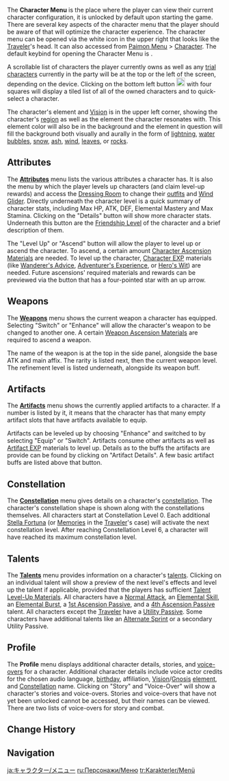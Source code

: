 {{CustomTabs
|tab1 = Overview
|tab2 = List
|tab3 = Comparison
|tab4 = Menu
|tab5 = Gallery
}}
{{Terminology Infobox
|title = Character Menu
|image = Icon Character.png
|type  = Game Systems
|group = Menus
}}
The '''Character Menu''' is the place where the player can view their current character configuration, it is unlocked by default upon starting the game. There are several key aspects of the character menu that the player should be aware of that will optimize the character experience. The character menu can be opened via the white icon in the upper right that looks like the [[Traveler]]'s head. It can also accessed from [[Paimon Menu]] > [[Character]]. The default keybind for opening the Character Menu is {{key|C}}.

A scrollable list of characters the player currently owns as well as any [[Character Trial|trial characters]] currently in the party will be at the top or the left of the screen, depending on the device. Clicking on the bottom left button [[File:Icon List.png|20px|link=]] with four squares will display a tiled list of all of the owned characters and to quick-select a character.

The character's element and [[Vision]] is in the upper left corner, showing the character's [[region]] as well as the element the character resonates with. This element color will also be in the background and the element in question will fill the background both visually and aurally in the form of [[Electro|lightning]], [[Hydro|water bubbles]], [[Cryo|snow]], [[Pyro|ash]], [[Anemo|wind]], [[Dendro|leaves]], or [[Geo|rocks]].

==Attributes==
The '''[[Attributes]]''' menu lists the various attributes a character has. It is also the menu by which the player levels up characters (and claim level-up rewards) and access the [[Dressing Room]] to change their [[Character Outfit|outfits]] and [[Wind Glider]]. Directly underneath the character level is a quick summary of character stats, including Max HP, ATK, DEF, Elemental Mastery and Max Stamina. Clicking on the "Details" button will show more character stats. Underneath this button are the [[Friendship Level]] of the character and a brief description of them.

The "Level Up" or "Ascend" button will allow the player to level up or ascend the character. To ascend, a certain amount [[Character Ascension Material]]s are needed. To level up the character, [[Character EXP]] materials (like [[Wanderer's Advice]], [[Adventurer's Experience]], or [[Hero's Wit]]) are needed. Future ascensions' required materials and rewards can be previewed via the button that has a four-pointed star with an up arrow.

==Weapons==
The '''[[Weapons]]''' menu shows the current weapon a character has equipped. Selecting "Switch" or "Enhance" will allow the character's weapon to be changed to another one. A certain [[Weapon Ascension Material]]s are required to ascend a weapon.

The name of the weapon is at the top in the side panel, alongside the base ATK and main affix. The rarity is listed next, then the current weapon level. The refinement level is listed underneath, alongside its weapon buff.

==Artifacts==
The '''[[Artifacts]]''' menu shows the currently applied artifacts to a character. If a number is listed by it, it means that the character has that many empty artifact slots that have artifacts available to equip.

Artifacts can be leveled up by choosing "Enhance" and switched to by selecting "Equip" or "Switch". Artifacts consume other artifacts as well as [[Artifact EXP]] materials to level up. Details as to the buffs the artifacts are provide can be found by clicking on "Artifact Details". A few basic artifact buffs are listed above that button.

==Constellation==
The '''[[Constellation]]''' menu gives details on a character's [[constellation]]. The character's constellation shape is shown along with the constellations themselves. All characters start at Constellation Level 0. Each additional [[Stella Fortuna]] (or [[Memories]] in the [[Traveler]]'s case) will activate the next constellation level. After reaching Constellation Level 6, a character will have reached its maximum constellation level.

==Talents==
The '''[[Talents]]''' menu provides information on a character's [[talents]]. Clicking on an individual talent will show a preview of the next level's effects and level up the talent if applicable, provided that the players has sufficient [[Talent Level-Up Material]]s. All characters have a [[Normal Attack]], an [[Elemental Skill]], an [[Elemental Burst]], a [[1st Ascension Passive]], and a [[4th Ascension Passive]] talent. All characters except the [[Traveler]] have a [[Utility Passive]]. Some characters have additional talents like an [[Alternate Sprint]] or a secondary Utility Passive.

==Profile==
The '''Profile''' menu displays additional character details, stories, and [[voice-over]]s for a character. Additional character details include voice actor credits for the chosen audio language, [[birthday]], affiliation, [[Vision]]/[[Gnosis]] [[element]], and [[Constellation/Gallery|Constellation]] name. Clicking on "Story" and "Voice-Over" will show a character's stories and voice-overs. Stories and voice-overs that have not yet been unlocked cannot be accessed, but their names can be viewed. There are two lists of voice-overs for story and combat.

==Change History==
{{Change History|1.0}}

==Navigation==
{{Game Systems Navbox}}

[[ja:キャラクター/メニュー]]
[[ru:Персонажи/Меню]]
[[tr:Karakterler/Menü]]